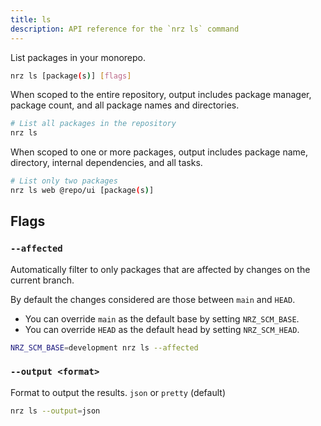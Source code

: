 ```yaml
---
title: ls
description: API reference for the `nrz ls` command
---
```



List packages in your monorepo.

```bash title="Terminal"
nrz ls [package(s)] [flags]
```

When scoped to the entire repository, output includes package manager, package count, and all package names and directories.

```bash title="Terminal"
# List all packages in the repository
nrz ls
```

When scoped to one or more packages, output includes package name, directory, internal dependencies, and all tasks.

```bash title="Terminal"
# List only two packages
nrz ls web @repo/ui [package(s)]
```

## Flags

### `--affected`

Automatically filter to only packages that are affected by changes on the current branch.

By default the changes considered are those between `main` and `HEAD`.

- You can override `main` as the default base by setting `NRZ_SCM_BASE`.
- You can override `HEAD` as the default head by setting `NRZ_SCM_HEAD`.

```bash title="Terminal"
NRZ_SCM_BASE=development nrz ls --affected
```

### `--output <format>` <ExperimentalBadge />

Format to output the results. `json` or `pretty` (default)

```bash title="Terminal"
nrz ls --output=json
```

